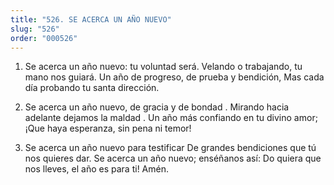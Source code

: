 ```yaml
---
title: "526. SE ACERCA UN AÑO NUEVO"
slug: "526"
order: "000526"
---
```

1. Se acerca un año nuevo: tu voluntad será. Velando o trabajando, tu mano nos guiará. Un año de progreso, de prueba y bendición, Mas cada día probando tu santa dirección.

2. Se acerca un año nuevo, de gracia y de bondad . Mirando hacia adelante dejamos la maldad .
Un año más confiando en tu divino amor;
¡Que haya esperanza, sin pena ni temor!

3. Se acerca un año nuevo para testificar
De grandes bendiciones que tú nos quieres dar. Se acerca un año nuevo; enséñanos así:
Do quiera que nos lleves, el año es para ti! Amén.
